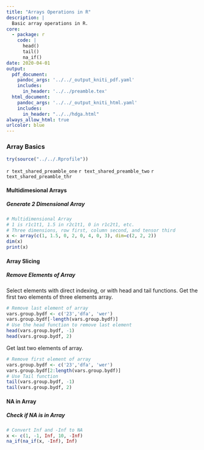 ```yaml
---
title: "Arrays Operations in R"
description: |
  Basic array operations in R.
core:
  - package: r
    code: |
      head()
      tail()
      na_if()
date: 2020-04-01
output:
  pdf_document:
    pandoc_args: '../../_output_kniti_pdf.yaml'
    includes:
      in_header: '../../preamble.tex'
  html_document:
    pandoc_args: '../../_output_kniti_html.yaml'
    includes:
      in_header: "../../hdga.html"
always_allow_html: true
urlcolor: blue
---
```


### Array Basics

```r
try(source("../../.Rprofile"))
```

`r text_shared_preamble_one`
`r text_shared_preamble_two`
`r text_shared_preamble_thr`

#### Multidimesional Arrays

##### Generate 2 Dimensional Array

```r
# Multidimensional Array
# 1 is r1c1t1, 1.5 in r2c1t1, 0 in r1c2t1, etc.
# Three dimensions, row first, column second, and tensor third
x <- array(c(1, 1.5, 0, 2, 0, 4, 0, 3), dim=c(2, 2, 2))
dim(x)
print(x)
```

#### Array Slicing

##### Remove Elements of Array

Select elements with direct indexing, or with head and tail functions. Get the first two elements of three elements array.

```r
# Remove last element of array
vars.group.bydf <- c('23','dfa', 'wer')
vars.group.bydf[-length(vars.group.bydf)]
# Use the head function to remove last element
head(vars.group.bydf, -1)
head(vars.group.bydf, 2)
```

Get last two elements of array. 

```r
# Remove first element of array
vars.group.bydf <- c('23','dfa', 'wer')
vars.group.bydf[2:length(vars.group.bydf)]
# Use Tail function
tail(vars.group.bydf, -1)
tail(vars.group.bydf, 2)
```

#### NA in Array

##### Check if NA is in Array

```r
# Convert Inf and -Inf to NA
x <- c(1, -1, Inf, 10, -Inf)
na_if(na_if(x, -Inf), Inf)
```
